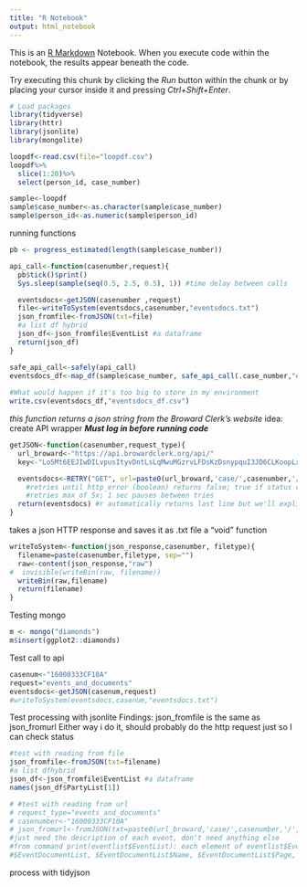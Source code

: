 ```yaml
---
title: "R Notebook"
output: html_notebook
---
```


This is an [R Markdown](http://rmarkdown.rstudio.com) Notebook. When you execute code within the notebook, the results appear beneath the code. 

Try executing this chunk by clicking the *Run* button within the chunk or by placing your cursor inside it and pressing *Ctrl+Shift+Enter*. 

```r
# Load packages
library(tidyverse)
library(httr)
library(jsonlite)
library(mongolite)
```

```r
loopdf<-read.csv(file="loopdf.csv") 
loopdf%>%
  slice(1:20)%>%
  select(person_id, case_number)

sample<-loopdf
sample$case_number<-as.character(sample$case_number)
sample$person_id<-as.numeric(sample$person_id)

```


running functions
```r
pb <- progress_estimated(length(sample$case_number))

api_call<-function(casenumber,request){
  pb$tick()$print()
  Sys.sleep(sample(seq(0.5, 2.5, 0.5), 1)) #time delay between calls

  eventsdocs<-getJSON(casenumber ,request)
  file<-writeToSystem(eventsdocs,casenumber,"eventsdocs.txt")
  json_fromfile<-fromJSON(txt=file)
  #a list df hybrid
  json_df<-json_fromfile$EventList #a dataframe
  return(json_df)
}

safe_api_call<-safely(api_call)
eventsdocs_df<-map_df(sample$case_number, safe_api_call(.case_number,"events_and_documents"), .case_number = "case_number",.person_id = "person_id")
  
#What would happen if it's too big to store in my environment
write.csv(eventsdocs_df,"eventsdocs_df.csv")

```


*this function returns a json string from the Broward Clerk's website *
idea: create API wrapper
***Must log in before running code***
```r
getJSON<-function(casenumber,request_type){
  url_broward<-"https://api.browardclerk.org/api/"
  key<-"Lo5Mt6EEJIwDILvpusItyvDntLsLqMwuMGzrvLFDsKzDsnypquI3JD6CLKoopLxwvnypttCKEqGnGs6sF9EKFnr21qD4MJFnvEwovDwqtp73nzCtyEGzJrsy8K4rsD9tFEGvKp8pspEyxrGw0oxtEF2HFoD1KrHGGExttDHJCF2yz1zoDuDxnpxnuwsJo8rK7H1GspGGIxxFztDLutDyqHGDrvF3sHJsyxwzLCwDJnMCnMw3CMsHvzrLEK"

  eventsdocs<-RETRY("GET", url=paste0(url_broward,'case/',casenumber,'/',request_type,'.json?auth_key=',key),times=5)
    #retries until http_error (boolean) returns false; true if status code is 400+
    #retries max of 5x; 1 sec pauses between tries
  return(eventsdocs) #r automatically returns last line but we'll explicitly return this here
}

```

takes a json HTTP response and saves it as .txt file 
a "void" function
```r
writeToSystem<-function(json_response,casenumber, filetype){
  filename=paste(casenumber,filetype, sep="")
  raw<-content(json_response,"raw")
#  invisible(writeBin(raw, filename))
  writeBin(raw,filename)
  return(filename)
}
```

Testing mongo
```r
m <- mongo("diamonds")
m$insert(ggplot2::diamonds)
```

Test call to api
```r
casenum<-"16000333CF10A"
request="events_and_documents"
eventsdocs<-getJSON(casenum,request)
#writeToSystem(eventsdocs,casenum,"eventsdocs.txt")

```


Test processing with jsonlite
Findings: json_fromfile is the same as json_fromurl
Either way i do it, should probably do the http request just so I can check status
```r
#test with reading from file
json_fromfile<-fromJSON(txt=filename)
#a list dfhybrid
json_df<-json_fromfile$EventList #a dataframe
names(json_df$PartyList[1])

# #test with reading from url
# request_type="events_and_documents"
# casenumber<-"16000333CF10A"
# json_fromurl<-fromJSON(txt=paste0(url_broward,'case/',casenumber,'/',request_type,'.json?auth_key=',key))
#just need the description of each event, don't need anything else
#from command print(eventlist$EventList): each element of eventlist$EventList has $EventDate, $Description, $EventAmount, $AdditionalText, $PartyList, $Party2List, $CauseList, 
#$EventDocumentList, $EventDocumentList$Name, $EventDocumentList$Page, $eventDocument$Confidential

```


process with tidyjson
```r

```









